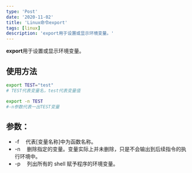 ```yaml
---
type: 'Post'
date: '2020-11-02'
title: 'Linux命令export'
tags: [linux]
description: 'export用于设置或显示环境变量。'
---
```


**export**用于设置或显示环境变量。

## 使用方法

```bash
export TEST="test"
# TEST代表变量名，test代表变量值

export -n TEST
#-n参数代表一出TEST变量
```

## 参数：

- -f 　代表[变量名称]中为函数名称。
- -n 　删除指定的变量。变量实际上并未删除，只是不会输出到后续指令的执行环境中。
- -p 　列出所有的 shell 赋予程序的环境变量。
